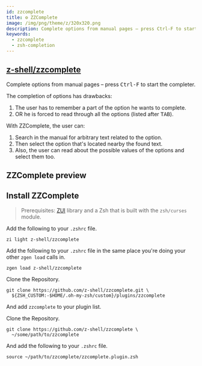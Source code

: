 ```yaml
---
id: zzcomplete
title: ⚙️ ZZComplete
image: /img/png/theme/z/320x320.png
description: Complete options from manual pages – press Ctrl-F to start the completer.
keywords:
  - zzcomplete
  - zsh-completion
---
```


<!-- @format -->


## <i class="fa-brands fa-github"></i> [z-shell/zzcomplete][]

Complete options from manual pages – press <kbd>Ctrl-F</kbd> to start the completer.

The completion of options has drawbacks:

1. The user has to remember a part of the option he wants to complete.
2. OR he is forced to read through all the options (listed after <kbd>TAB</kbd>).

With ZZComplete, the user can:

1. Search in the manual for arbitrary text related to the option.
2. Then select the option that's located nearby the found text.
3. Also, the user can read about the possible values of the options and select them too.

## ZZComplete preview

<Player src='https://asciinema.org/a/293365.cast' rows={21} cols={104} speed={1} idleTimeLimit={1} preload />

## Install ZZComplete

> Prerequisites: [ZUI][z-shell/zui] library and a Zsh that is built with the `zsh/curses` module.

<Tabs>
  <TabItem value="zi" label="Zi" default>

Add the following to your `.zshrc` file.

```shell title="~/.zshrc"
zi light z-shell/zzcomplete
```

  </TabItem>
  <TabItem value="zgen" label="Zgen">

Add the following to your `.zshrc` file in the same place you're doing your other `zgen load` calls in.

```shell title="~/.zshrc"
zgen load z-shell/zzcomplete
```

  </TabItem>
  <TabItem value="oh-my-zsh" label="Oh-My-Zsh">

Clone the Repository.

```shell title="~/.zshrc" showLineNumbers
git clone https://github.com/z-shell/zzcomplete.git \
  ${ZSH_CUSTOM:-$HOME/.oh-my-zsh/custom}/plugins/zzcomplete
```

And add `zzcomplete` to your plugin list.

  </TabItem>
  <TabItem value="standalone" label="Standalone" default>

Clone the Repository.

```shell showLineNumbers
git clone https://github.com/z-shell/zzcomplete \
  ~/some/path/to/zzcomplete
```

And add the following to your `.zshrc` file.

```shell title="~/.zshrc"
source ~/path/to/zzcomplete/zzcomplete.plugin.zsh
```

  </TabItem>
</Tabs>

<!-- end-of-file -->
<!-- links -->

[z-shell/zui]: https://github.com/z-shell/zui
[z-shell/zzcomplete]: https://github.com/z-shell/zzcomplete

